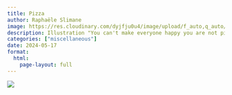 ```yaml
---
title: Pizza
author: Raphaële Slimane
image: https://res.cloudinary.com/dyjfju0u4/image/upload/f_auto,q_auto/v1757411694/pizza_eo1smx.png
description: Illustration "You can't make everyone happy you are not pizza"
categories: ["miscellaneous"]
date: 2024-05-17
format:
  html:
    page-layout: full
---
```


![](https://res.cloudinary.com/dyjfju0u4/image/upload/f_auto,q_auto/v1757411694/pizza_eo1smx.png)

